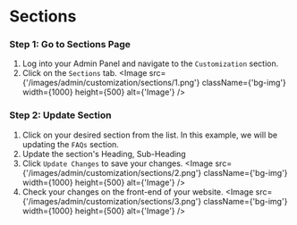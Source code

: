 
# Sections

### Step 1: Go to Sections Page
1. Log into your Admin Panel and navigate to the `Customization` section.
2. Click on the `Sections` tab.
<Image src={'/images/admin/customization/sections/1.png'} className={'bg-img'} width={1000} height={500} alt={'Image'} />

### Step 2: Update Section
1. Click on your desired section from the list. In this example, we will be updating the `FAQs` section.
2. Update the section's Heading, Sub-Heading
3. Click `Update Changes` to save your changes.
<Image src={'/images/admin/customization/sections/2.png'} className={'bg-img'} width={1000} height={500} alt={'Image'} />
4. Check your changes on the front-end of your website.
<Image src={'/images/admin/customization/sections/3.png'} className={'bg-img'} width={1000} height={500} alt={'Image'} />
